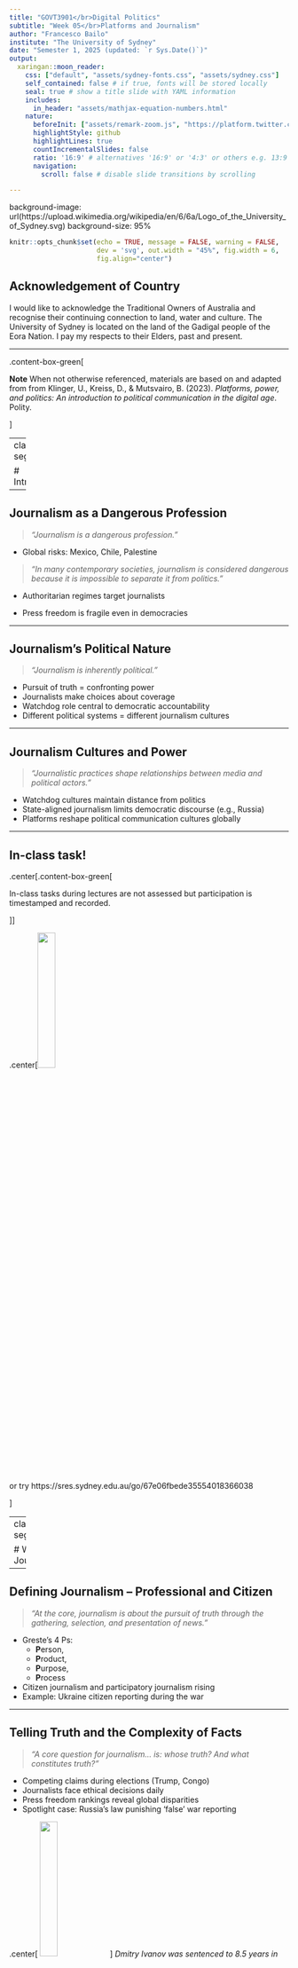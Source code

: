 ```yaml
---
title: "GOVT3901</br>Digital Politics"
subtitle: "Week 05</br>Platforms and Journalism"
author: "Francesco Bailo"
institute: "The University of Sydney"
date: "Semester 1, 2025 (updated: `r Sys.Date()`)"
output:
  xaringan::moon_reader:
    css: ["default", "assets/sydney-fonts.css", "assets/sydney.css"]
    self_contained: false # if true, fonts will be stored locally
    seal: true # show a title slide with YAML information
    includes:
      in_header: "assets/mathjax-equation-numbers.html"
    nature:
      beforeInit: ["assets/remark-zoom.js", "https://platform.twitter.com/widgets.js"]
      highlightStyle: github
      highlightLines: true
      countIncrementalSlides: false
      ratio: '16:9' # alternatives '16:9' or '4:3' or others e.g. 13:9
      navigation:
        scroll: false # disable slide transitions by scrolling

---
```


background-image: url(https://upload.wikimedia.org/wikipedia/en/6/6a/Logo_of_the_University_of_Sydney.svg)
background-size: 95%

```r

knitr::opts_chunk$set(echo = TRUE, message = FALSE, warning = FALSE, 
                      dev = 'svg', out.width = "45%", fig.width = 6,
                      fig.align="center")

```

## Acknowledgement of Country

I would like to acknowledge the Traditional Owners of Australia and  recognise their continuing connection to land, water and culture. The  University of Sydney is located on the land of the Gadigal people  of the Eora Nation. I pay my respects to their Elders, past and present.



---

.content-box-green[

**Note** When not otherwise referenced, materials are based on and adapted from from Klinger, U., Kreiss, D., & Mutsvairo, B. (2023). *Platforms, power, and politics: An introduction to political communication in the digital age*. Polity.

]


---
class: segue-red

# Introduction  

---

## Journalism as a Dangerous Profession  
> *"Journalism is a dangerous profession."*  

- Global risks: Mexico, Chile, Palestine  

> *"In many contemporary societies, journalism is considered dangerous because it is impossible to separate it from politics."*  

- Authoritarian regimes target journalists  

- Press freedom is fragile even in democracies  

---

## Journalism’s Political Nature  
> *"Journalism is inherently political."*  

- Pursuit of truth = confronting power  
- Journalists make choices about coverage  
- Watchdog role central to democratic accountability  
- Different political systems = different journalism cultures  

---

## Journalism Cultures and Power  
> *"Journalistic practices shape relationships between media and political actors."*  

- Watchdog cultures maintain distance from politics  
- State-aligned journalism limits democratic discourse (e.g., Russia)  
- Platforms reshape political communication cultures globally  

---

## In-class task!

.center[.content-box-green[

In-class tasks during lectures are not assessed but participation is timestamped and recorded.

]]

.center[<img src = '../img/week-05-qr-inclass-task.png' width = '25%'> 

or try https://sres.sydney.edu.au/go/67e06fbede35554018366038

]

---
class: segue-red

# What Is Journalism?  

---

## Defining Journalism – Professional and Citizen  
> *"At the core, journalism is about the pursuit of truth through the gathering, selection, and presentation of news."*  

- Greste’s 4 Ps: 
  - **P**erson, 
  - **P**roduct, 
  - **P**urpose, 
  - **P**rocess  
- Citizen journalism and participatory journalism rising  
- Example: Ukraine citizen reporting during the war  

---

## Telling Truth and the Complexity of Facts  
> *"A core question for journalism... is: whose truth? And what constitutes truth?"*  

- Competing claims during elections (Trump, Congo)  
- Journalists face ethical decisions daily  
- Press freedom rankings reveal global disparities  
- Spotlight case: Russia’s law punishing ‘false’ war reporting  

.center[
<img src = 'https://upload.wikimedia.org/wikipedia/commons/7/7d/Dmitry_Ivanov_in_the_court.jpg' width = '25%'></img>
]
*Dmitry Ivanov was sentenced to 8.5 years in prison under Russia's fake news law in March 2023. (Source: Wikipedia)*

---

## Journalism Under Threat  
> *"1,668 journalists have been killed worldwide between 2003 and 2022."* (Reporters Without Borders' figures) 

- Belarus crackdown post-election (2020)  
- Lukashenko's regime forcing a Ryanair landing to arrest a journalist  
- The global war on truth-tellers  

.center[<img src = 'https://maps.wikimedia.org/img/osm-intl,4,47.4,26.5,300x350@2x.png?lang=en&domain=en.wikipedia.org&title=Ryanair_Flight_4978&revid=1281333307&groups=_45550a72c2a49b026f819838c67460345668b345' width = '20%'>]

---
class: segue-red
# Journalism and Its Connections to Politics  

---

## Journalism’s Role in Democracy  
> *"Journalism is a precondition for democratic governing."*  

### Why Journalism is Essential for Democracy:
- **Provides reliable information** citizens need to make political decisions
- **Aggregates public voices** and social grievances, reflecting them back to society
- **Enables public deliberation** by informing debates, policy priorities, and elections
- **Serves as a watchdog** over power, holding government, corporations, and elites accountable
- Without journalism:  
  - *"It is hard for a society to know itself in an immediate way."*  
  - Citizens struggle to prioritise policy agendas or solve problems collectively 
  
.content-box-red[ 
According to Habermas, journalism (independent from market logics) is essential for the functioning of the public sphere.
]


---

## Journalism’s Three Core Political Functions  
### 1. Gatekeeping  
> *"Journalists reduce the amount of information pouring into public consciousness every day."* 

.pull-left[

.center[<img src = '../img/gatekeeping.webp' width = '30%'>]

.small[
> *"Gatekeeping describes the powerful process through which events are covered by the mass media, explaining how and why certain information either passes through gates or is closed off from media attention."* (Shoemaker & Vos 2009)
]
]

.pull-right[

### What is Gatekeeping?
- Journalists act as **filters**, deciding what information reaches the public  
- They **select, prioritise, and reject** stories based on news values, time, and space limits  
- Goal: **"Keep the junk, nonsense, and 'bullshit' out" (Frankfurt 2009)**  



.footnote[Shoemaker, P. J. & Vos, T. (2009) *Gatekeeping Theory*. Routledge.]

]

---

## The Rise of **Networked Gatekeeping**  
### Platforms Change Who Controls the Gate
> *"In the platform era, there are many more actors involved in gatekeeping – including trusted but non-institutional curators of news and information on social media."*  

- **Influencers, activists, bloggers, and citizen journalists** now shape what information circulates
- Example: **Trending Twitter topics** push stories into mainstream news agendas
- **"Gatewatching"** (Bruns 2005/2018): online users monitor, amplify, or challenge professional media content

.footnote[
Bruns, A. (2005) *Gatewatching: Collaborative Online News Production*. Peter Lang.
]

---

## Why It Matters
- Traditional journalists have lost **exclusive control** over information flows
- Publics now exposed to **multiple gatekeepers** shaping **diverse, fragmented, and sometimes conflicting agendas**
- Example: **Teenagers on TikTok reaching larger audiences than newsrooms**
- Networked gatekeeping affects:
  - What becomes news
  - **How quickly stories spread**
  - **Whose voices dominate public debates**

---

## Agenda Setting and Framing  
### 2. Agenda Setting  
> *"The more coverage an issue receives, the more important it is to people."*  

- Transferring salience from media to politics  
- Social media enables grassroots agenda-setting  

### 3. Framing  
> *"Frames define problems, diagnose causes, make moral judgements, and suggest remedies."*  

- Example: Protesters as activists or troublemakers  

---

## Platforms Shift the Power  
> *"Teenagers streaming TikTok videos... can have larger audiences than journalists."*  

### The Erosion of Journalism’s Exclusive Gatekeeping Power (but also agenda setting and framing)
- Platforms like **TikTok, YouTube, Twitter/X, Facebook** have **transformed media ecosystems**
- Anyone — **activists, influencers, politicians, or ordinary users** — can now:
  - Publish content
  - Reach large audiences instantly
  - Set the news agenda

> *"Journalists are not alone anymore in selecting information and making decisions about how often and with what frames they report about them."*


---
class: segue-red

# Journalists’ Relationship to Their Publics  

---


## Public Trust, Knowledge, and Platform Dynamics  
> *"Journalism faces a number of crises in their relationships with publics across the world."*

### Journalism’s Crisis of Trust and Confidence
- Even in democracies with strong press protections, journalism faces:
  1. **Economic challenges**
  2. **Falling public confidence**
  3. **Growing political attacks on journalists**

> *"Declines in public confidence and trust... are related in part to shifts in media and technology."*

---

## Why Is Public Trust Eroding? (Although not everywhere...)
- Digitisation and platforms changed the **rules of journalism**:
  - **Click-driven content** incentivised sensationalism and clickbait

> *"User-generated content sits alongside citizen journalism, meaning that sources of information are harder to determine for publics."*

- Audiences overwhelmed by **information abundance** and **"news finds me"** habits

.content-box-yellow[

And yet...

- Some Global South regions (India, parts of Africa) report **strong journalism resilience**
- Crises are **not universal** — they differ by context

]

---

## Who do you trust more today to inform you about politics?

.center[<img src = '../img/week-05-qr-menti.png' width = '25%'> 

or try https://www.menti.com/alnr7kvisgqp]


---

<div style='position: relative; padding-bottom: 56.25%; padding-top: 35px; height: 0; overflow: hidden;'><iframe sandbox='allow-scripts allow-same-origin allow-presentation' allowfullscreen='true' allowtransparency='true' frameborder='0' height='315' src='https://www.mentimeter.com/app/presentation/alf9zbx7838xt1u941bbuovp4wymuzrz/embed' style='position: absolute; top: 0; left: 0; width: 100%; height: 100%;' width='420'></iframe></div>

---

## Clickbait Media and Public Trust

> *"Social media simultaneously serves as a distribution platform and reputation builder, as social recommendations take the place of expensive investments in high-quality journalism."*  

### The Rise of Clickbait Media
- Social media transforms news distribution and trust-building
- **"Credibility cascades"**: stories gain credibility *as they are shared* — not because of journalistic quality
- Low-cost, fast-entry digital markets encourage **"hit-and-run" content production**
- News producers increasingly focus on **engagement metrics** (likes, shares) rather than verification
- **"Clickbait" headlines** optimise emotional reaction and virality over substance

.footnote[Munger, K. (2020). All the News That’s Fit to Click: The Economics of Clickbait Media. *Political Communication*, 37(3), 376–397. https://doi.org/10.1080/10584609.2019.1687626]

---

## Clickbait Media and Public Trust
### Implications for Journalism and Democracy
- Platforms like **Facebook incentivise low-cost content**, undermining traditional journalism
- Example: **Upworthy’s rise and fall**—rapid audience growth through clickbait, then collapse after algorithm changes
- **Legacy media’s reputation is weakened**:  
  - *"Reputation has actually become a liability for many (especially conservative) consumers who distrust established media outlets."*
- Highly partisan or "zero-credibility" sites thrive by exploiting:
  - **Low digital literacy**
  - **Ideological bias**
  - **Social media algorithms**
- Munger warns: *"The mature online news industry represents the culmination of this de-valuing of reputation."*

---
## The Role of Media Knowledge

> *"Knowledge about how the news is made... plays an important role in how people select news sources."*

- Those with **higher media literacy**:
  - Use social media **as part of a broader news mix**
  - Understand **platforms are not neutral** — algorithms influence visibility
- Those with **lower media knowledge** risk relying **only on social media** — increasing vulnerability to misinformation


---
class: segue-red

# Algorithmic Journalism  

---

## What is Algorithmic Journalism?

.pull-left[

1. **Automated Content Production**
   - Algorithms generate simple, repetitive news stories:
     - Weather updates
     - Sports scores
     - Stock market summaries
   - Thanks to **GenAI** complexity of "story" can increase
2. **Data Mining**
   - Algorithms help find patterns and stories hidden in large datasets
   - Enables new forms of investigative journalism

]

.pull-right[

3. **Algorithmic News Dissemination**
   - Social media platforms and websites **prioritise content** based on:
     - Engagement (likes, shares)
     - Click-through rates
   - Algorithms **shape who sees what news** — creating *filter bubbles* or *echo chambers*

4. **Content Optimisation**
   - News outlets use algorithms to:
     - Test headlines (A/B testing)
     - Format content to maximise clicks and shares
     - Tailor newsfeeds for individual users

]

---

## Benefits and Risks of Algorithmic Journalism

.pull-left[

### Benefits:
✅ Speed and efficiency — frees journalists for investigative work  
✅ Handles large datasets beyond human capacity  
✅ Enables **personalised news** experiences  

]

.pull-right[

### Risks:
- **Loss of journalistic jobs** as automation replaces human reporting
- **Misinformation risk** if algorithms use bad data or fail to fact-check
- **"Industrial assembly line" journalism**—shifting away from investigative craft
- News becomes driven by **algorithmic popularity** rather than civic value
- Creates **feedback loops** — sensational content spreads faster


]




---
class: segue-red

# Summary  

---

## Journalism’s Evolving Role in Digital Politics  

.content-box-yellow[

- Journalism remains **central to democracy** — informs publics, holds power to account  

]

- **Platforms reshape journalism** — changing how news is produced, distributed, and consumed  
- Rise of **citizen journalism, influencers, and activists** bypassing traditional media  
- Journalism faces crises of **trust, economic sustainability, and political attacks**  
- **Fake news and hyper-partisan media** challenge journalistic authority  
- **Business models disrupted** — outlets experiment with paywalls, crowdfunding, and non-profit models  
- **Algorithmic journalism** automates routine reporting but raises risks of misinformation and loss of human judgment  

.content-box-green[

- Journalism’s role as **gatekeeper, agenda setter, and framer** now shared with platforms and social media users  

]





---
class: center, middle
# Attendance

## Get your phone out!


---
class: inverse, center, middle

# Any Quick Question?

---
class: center, middle

# See you next week!


